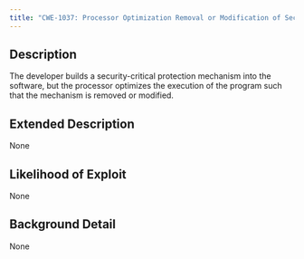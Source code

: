 ```yaml
---
title: "CWE-1037: Processor Optimization Removal or Modification of Security-critical Code"
---
```


## Description
The developer builds a security-critical protection mechanism into the software, but the processor optimizes the execution of the program such that the mechanism is removed or modified.

## Extended Description
None

## Likelihood of Exploit
None

## Background Detail
None
        